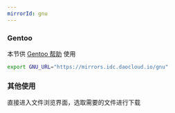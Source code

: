 ```yaml
---
mirrorId: gnu
---
```


### Gentoo

本节供 [Gentoo 帮助](/docs/gentoo/) 使用

```bash
export GNU_URL="https://mirrors.idc.daocloud.io/gnu"
```

### 其他使用

直接进入文件浏览界面，选取需要的文件进行下载
